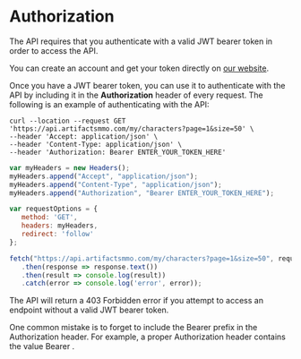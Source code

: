 # Authorization
  
The API requires that you authenticate with a valid JWT bearer token in order to access the API.
 
You can create an account and get your token directly on [our website](https://artifactsmmo.com/account).
  
Once you have a JWT bearer token, you can use it to authenticate with the API by including it in the **Authorization** header of every request. The following is an example of authenticating with the API:
 
```http filename="cURL" copy
curl --location --request GET 'https://api.artifactsmmo.com/my/characters?page=1&size=50' \
--header 'Accept: application/json' \
--header 'Content-Type: application/json' \
--header 'Authorization: Bearer ENTER_YOUR_TOKEN_HERE'
```
```js filename="Javascript" copy
var myHeaders = new Headers();
myHeaders.append("Accept", "application/json");
myHeaders.append("Content-Type", "application/json");
myHeaders.append("Authorization", "Bearer ENTER_YOUR_TOKEN_HERE");

var requestOptions = {
   method: 'GET',
   headers: myHeaders,
   redirect: 'follow'
};

fetch("https://api.artifactsmmo.com/my/characters?page=1&size=50", requestOptions)
   .then(response => response.text())
   .then(result => console.log(result))
   .catch(error => console.log('error', error));
```

The API will return a 403 Forbidden error if you attempt to access an endpoint without a valid JWT bearer token.

One common mistake is to forget to include the Bearer prefix in the Authorization header. For example, a proper Authorization header contains the value Bearer .
 
